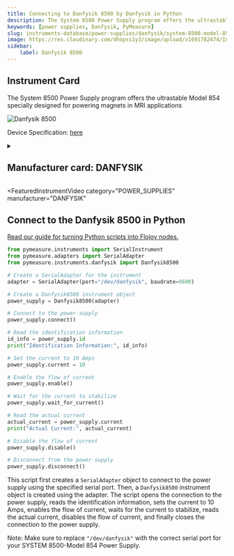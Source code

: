 ```yaml
---
title: Connecting to Danfysik 8500 by Danfysik in Python
description: The System 8500 Power Supply program offers the ultrastable Model 854 specially designed for powering magnets in MRI applications
keywords: [power supplies, Danfysik, PyMeasure] 
slug: instruments-database/power-supplies/danfysik/system-8500-model-854 
image: https://res.cloudinary.com/dhopxs1y3/image/upload/v1691782474/Instruments/Power%20Supplies/SYSTEM-8500---Model-854/SYSTEM-8500---Model-854.jpg
sidebar:
    label: Danfysik 8500 
---
```



## Instrument Card

The System 8500 Power Supply program offers the ultrastable Model 854 specially designed for powering magnets in MRI applications

![Danfysik 8500](https://res.cloudinary.com/dhopxs1y3/image/upload/v1691782474/Instruments/Power%20Supplies/SYSTEM-8500---Model-854/SYSTEM-8500---Model-854.jpg)

Device Specification: [here](https://www.danfysik.com/media/1098/model-854-datasheet.pdf)

<details style={{ marginTop: "15px"}}>
<summary><h2 style={{display:'inline'}}>Manufacturer card: DANFYSIK</h2></summary>

![DANFYSIK](https://res.cloudinary.com/dhopxs1y3/image/upload/v1692806107/Instruments/Vendor%20Logos/Danfysik.png)

Danfysik accelerator system and accelerator components are in service at most particle accelerator facilities worldwide

- Headquarters: Denmark
- Yearly Revenue (millions, USD): 13
- Vendor Website: [here](https://www.danfysik.com/en)

</details>


<FeaturedInstrumentVideo
  category="POWER_SUPPLIES"
  manufacturer="DANFYSIK"
></FeaturedInstrumentVideo>

## Connect to the Danfysik 8500 in Python

[Read our guide for turning Python scripts into Flojoy nodes.](https://docs.flojoy.ai/contribution/blocks/custom-flojoy-block/)


<Tabs>

<TabItem value="Flojoy" label="Flojoy" className="flojoy-instrument-tabs">

<NodeCardCollection category='POWER_SUPPLIES' manufacturer='DANFYSIK'></NodeCardCollection>

</TabItem>
<TabItem value="PyMeasure" label="PyMeasure">


```python
from pymeasure.instruments import SerialInstrument
from pymeasure.adapters import SerialAdapter
from pymeasure.instruments.danfysik import Danfysik8500

# Create a SerialAdapter for the instrument
adapter = SerialAdapter(port="/dev/danfysik", baudrate=9600)

# Create a Danfysik8500 instrument object
power_supply = Danfysik8500(adapter)

# Connect to the power supply
power_supply.connect()

# Read the identification information
id_info = power_supply.id
print("Identification Information:", id_info)

# Set the current to 10 Amps
power_supply.current = 10

# Enable the flow of current
power_supply.enable()

# Wait for the current to stabilize
power_supply.wait_for_current()

# Read the actual current
actual_current = power_supply.current
print("Actual Current:", actual_current)

# Disable the flow of current
power_supply.disable()

# Disconnect from the power supply
power_supply.disconnect()
```

This script first creates a `SerialAdapter` object to connect to the power supply using the specified serial port. Then, a `Danfysik8500` instrument object is created using the adapter. The script opens the connection to the power supply, reads the identification information, sets the current to 10 Amps, enables the flow of current, waits for the current to stabilize, reads the actual current, disables the flow of current, and finally closes the connection to the power supply.

Note: Make sure to replace `"/dev/danfysik"` with the correct serial port for your SYSTEM 8500-Model 854 Power Supply.

</TabItem>
</Tabs>